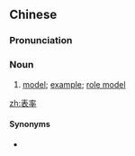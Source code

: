==Chinese==
{{zh-forms}}

===Pronunciation===
{{zh-pron
|m=biǎoshuài
|c=biu2 seot1
|mn=piáu-soài/piáu-sut
|cat=n
}}

===Noun===
{{zh-noun}}

# [[model]]; [[example]]; [[role model]]

[[zh:表率]]

====Synonyms====
* {{zh-l|榜樣}}